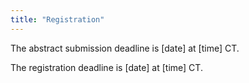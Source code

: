 ```yaml
---
title: "Registration"
---
```


The abstract submission deadline is \[date\] at \[time\] CT.

The registration deadline is \[date\] at \[time\] CT.
